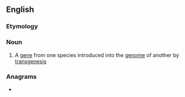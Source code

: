 {{also|transgène}}
==English==

===Etymology===
{{prefix|en|trans|gene}}

===Noun===
{{wikipedia}}
{{en-noun}}

# {{lb|en|genetics|biotechnology}} A [[gene]] from one species introduced into the [[genome]] of another by [[transgenesis]]

===Anagrams===
* {{anagrams|en|a=aeegnnrst|generants|green ants}}